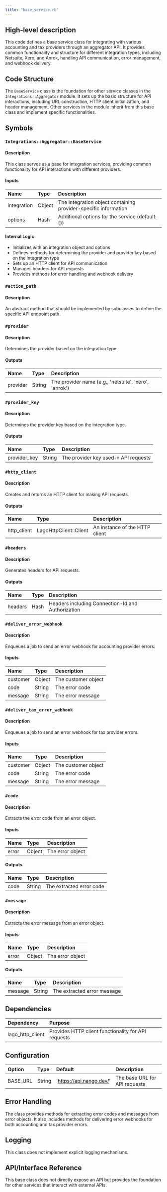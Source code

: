 ```yaml
---
title: "base_service.rb"
---
```


## High-level description
This code defines a base service class for integrating with various accounting and tax providers through an aggregator API. It provides common functionality and structure for different integration types, including Netsuite, Xero, and Anrok, handling API communication, error management, and webhook delivery.

## Code Structure
The `BaseService` class is the foundation for other service classes in the `Integrations::Aggregator` module. It sets up the basic structure for API interactions, including URL construction, HTTP client initialization, and header management. Other services in the module inherit from this base class and implement specific functionalities.

## Symbols

### `Integrations::Aggregator::BaseService`
#### Description
This class serves as a base for integration services, providing common functionality for API interactions with different providers.

#### Inputs
| Name | Type | Description |
|:-----|:-----|:------------|
| integration | Object | The integration object containing provider-specific information |
| options | Hash | Additional options for the service (default: {}) |

#### Internal Logic
- Initializes with an integration object and options
- Defines methods for determining the provider and provider key based on the integration type
- Sets up an HTTP client for API communication
- Manages headers for API requests
- Provides methods for error handling and webhook delivery

### `#action_path`
#### Description
An abstract method that should be implemented by subclasses to define the specific API endpoint path.

### `#provider`
#### Description
Determines the provider based on the integration type.

#### Outputs
| Name | Type | Description |
|:-----|:-----|:------------|
| provider | String | The provider name (e.g., 'netsuite', 'xero', 'anrok') |

### `#provider_key`
#### Description
Determines the provider key based on the integration type.

#### Outputs
| Name | Type | Description |
|:-----|:-----|:------------|
| provider_key | String | The provider key used in API requests |

### `#http_client`
#### Description
Creates and returns an HTTP client for making API requests.

#### Outputs
| Name | Type | Description |
|:-----|:-----|:------------|
| http_client | LagoHttpClient::Client | An instance of the HTTP client |

### `#headers`
#### Description
Generates headers for API requests.

#### Outputs
| Name | Type | Description |
|:-----|:-----|:------------|
| headers | Hash | Headers including Connection-Id and Authorization |

### `#deliver_error_webhook`
#### Description
Enqueues a job to send an error webhook for accounting provider errors.

#### Inputs
| Name | Type | Description |
|:-----|:-----|:------------|
| customer | Object | The customer object |
| code | String | The error code |
| message | String | The error message |

### `#deliver_tax_error_webhook`
#### Description
Enqueues a job to send an error webhook for tax provider errors.

#### Inputs
| Name | Type | Description |
|:-----|:-----|:------------|
| customer | Object | The customer object |
| code | String | The error code |
| message | String | The error message |

### `#code`
#### Description
Extracts the error code from an error object.

#### Inputs
| Name | Type | Description |
|:-----|:-----|:------------|
| error | Object | The error object |

#### Outputs
| Name | Type | Description |
|:-----|:-----|:------------|
| code | String | The extracted error code |

### `#message`
#### Description
Extracts the error message from an error object.

#### Inputs
| Name | Type | Description |
|:-----|:-----|:------------|
| error | Object | The error object |

#### Outputs
| Name | Type | Description |
|:-----|:-----|:------------|
| message | String | The extracted error message |

## Dependencies
| Dependency | Purpose |
|:-----------|:--------|
| lago_http_client | Provides HTTP client functionality for API requests |

## Configuration
| Option | Type | Default | Description |
|:-------|:-----|:--------|:------------|
| BASE_URL | String | 'https://api.nango.dev/' | The base URL for API requests |

## Error Handling
The class provides methods for extracting error codes and messages from error objects. It also includes methods for delivering error webhooks for both accounting and tax provider errors.

## Logging
This class does not implement explicit logging mechanisms.

## API/Interface Reference
This base class does not directly expose an API but provides the foundation for other services that interact with external APIs.